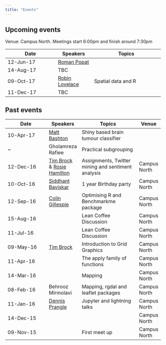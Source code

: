 ---
title: "Events"
---

## Upcoming events

Venue: Campus North. Meetings start 6:00pm and finish around 7:30pm

Date        | Speakers | Topics          
----------- | -------- | --------------- 
12-Jun-17   | [Roman Popat](https://twitter.com/rmnppt) |
14-Aug-17   | TBC      |
09-Oct-17   | [Robin Lovelace](https://www.its.leeds.ac.uk/people/r.lovelace) | Spatial data and R
11-Dec-17   | TBC      |

## Past events

Date        | Speakers | Topics          | Venue
----------- | -------- | --------------- | -----
10-Apr-17   | [Matt Bashton](https://twitter.com/MattBashton)      | Shiny based brain tumour classifier
   ~          | Gholamreza Rafiee                                    | Practical subgrouping
12-Dec-16 | [Tim Brock](https://twitter.com/TimBrock_DtD) & [Rosie Hamilton](https://twitter.com/Rosicadia) | Assignments, Twitter mining and sentiment analysis |Campus North
10-Oct-16   | [Siddhant Baviskar](https://twitter.com/siddhantfri3nds)| 1 year Birthday party | Campus North
12-Sep-16   | [Colin Gillespie](https://twitter.com/csgillespie)| Optimising R and Benchmarkme package | Campus North 
15-Aug-16   |          | Lean Coffee Discussion | Campus North
11-Jul-16   |          | Lean Coffee Discussion | Campus North
09-May-16   |[Tim Brock](https://twitter.com/TimBrock_DtD)| Introduction to Grid Graphics | Campus North
11-Apr-16   |          | The apply family of functions | Campus North
14-Mar-16   |          | Mapping | Campus North
08-Feb-16   | Behrooz Mirmolavi | Mapping, rgdal and leaflet packages | Campus North
11-Jan-16   | [Dennis Prangle](https://twitter.com/dennisprangle)  | Jupyter and lightning talks | Campus North
14-Dec-15   |                 |                             | Campus North
09-Nov-15   |                 | First meet up               | Campus North
